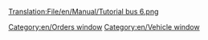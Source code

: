 [[Translation:File/en/Manual/Tutorial bus 6.png]]
[[Category:en/Orders window]]
[[Category:en/Vehicle window]]